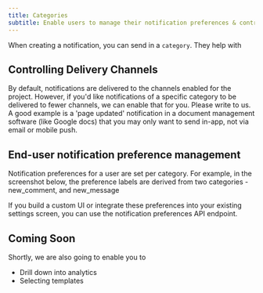 ```yaml
---
title: Categories
subtitle: Enable users to manage their notification preferences & control delivery channels
---
```


When creating a notification, you can send in a `category`. They help with

## Controlling Delivery Channels

By default, notifications are delivered to the channels enabled for the project. However, if you'd like notifications of a specific category to be delivered to fewer channels, we can enable that for you. Please write to us. A good example is a 'page updated' notification in a document management software (like Google docs) that you may only want to send in-app, not via email or mobile push.

## End-user notification preference management

Notification preferences for a user are set per category. For example, in the screenshot below, the preference labels are derived from two categories - new_comment, and new_message

If you build a custom UI or integrate these preferences into your existing settings screen, you can use the notification preferences API endpoint.

## Coming Soon

Shortly, we are also going to enable you to

- Drill down into analytics
- Selecting templates

